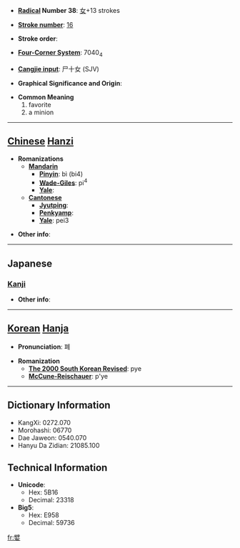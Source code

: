 * '''[[Wiktionary:Chinese radical index| Radical]] Number 38''': [[Wiktionary:Chinese radical index 女|女]]+13 strokes

* '''[[Wiktionary:Chinese total strokes index|Stroke number]]''': [[Wiktionary:Chinese total strokes index 16|16]]

* '''Stroke order''': 

* '''[[Wiktionary:Chinese four corner index|Four-Corner System]]''': 7040<sub>4</sub>

* '''[[Wiktionary:Chinese Cangjie index|Cangjie input]]''': 尸十女 (SJV)

* '''Graphical Significance and Origin''': 

* '''Common Meaning'''
*#favorite
*# a minion


----

== [[Chinese]] [[Hanzi]] ==

* '''Romanizations'''
** '''[[Mandarin]]'''
*** '''[[Pinyin]]''': bì (bi4)
*** '''[[Wade-Giles]]''': pi<sup>4</sup>
*** '''[[Yale]]''': 
** '''[[Cantonese]]'''
*** '''[[Jyutping]]''':
*** '''[[Penkyamp]]''': 
*** '''[[Yale]]''': pei3

* '''Other info''': 

----

==Japanese==
===[[Kanji]]===
{{kanji|on readings=[[へい]] (hei)
|kun readings=[[きにいり]] (kiniiri)
}}

* '''Other info''':  

----

== [[Korean]] [[Hanja]] ==

* '''Pronunciation''': 폐

* '''Romanization'''
** '''[[The 2000 South Korean Revised Romanization|The 2000 South Korean Revised]]''': pye
** '''[[McCune-Reischauer]]''': p'ye

----

== Dictionary Information ==

* KangXi: 0272.070
* Morohashi: 06770
* Dae Jaweon: 0540.070
* Hanyu Da Zidian: 21085.100

== Technical Information ==

* '''Unicode''':
** Hex: 5B16
** Decimal: 23318
* '''Big5''':
** Hex: E958
** Decimal: 59736

[[fr:嬖]]